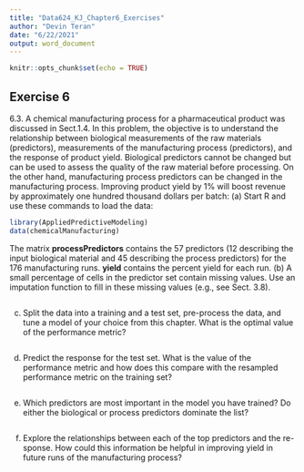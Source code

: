```yaml
---
title: "Data624_KJ_Chapter6_Exercises"
author: "Devin Teran"
date: "6/22/2021"
output: word_document
---
```


```r
knitr::opts_chunk$set(echo = TRUE)
```

## Exercise 6
6.3. A chemical manufacturing process for a pharmaceutical product was discussed in Sect.1.4. In this problem, the objective is to understand the relationship between biological measurements of the raw materials (predictors), measurements of the manufacturing process (predictors), and the response of product yield. Biological predictors cannot be changed but can be used to assess the quality of the raw material before processing. On the other hand, manufacturing process predictors can be changed in the manufacturing process. Improving product yield by 1% will boost revenue by approximately one hundred thousand dollars per batch:
(a) Start R and use these commands to load the data:
```r
library(AppliedPredictiveModeling)
data(chemicalManufacturing)
```
The matrix **processPredictors** contains the 57 predictors (12 describing the input biological material and 45 describing the process predictors) for the 176 manufacturing runs. **yield** contains the percent yield for each run.
(b) A small percentage of cells in the predictor set contain missing values. Use an imputation function to fill in these missing values (e.g., see Sect. 3.8).
```r

```
(c) Split the data into a training and a test set, pre-process the data, and tune a model of your choice from this chapter. What is the optimal value of the performance metric?
```r

```
(d) Predict the response for the test set. What is the value of the performance
metric and how does this compare with the resampled performance metric on the training set?
```r

```
(e) Which predictors are most important in the model you have trained? Do either the biological or process predictors dominate the list?
```r

```
(f) Explore the relationships between each of the top predictors and the re- sponse. How could this information be helpful in improving yield in future runs of the manufacturing process?
```r

```